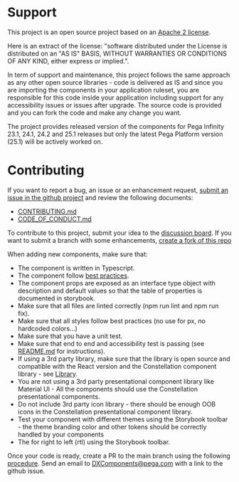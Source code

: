 
<Meta title='Support and Contributing' />

# Support

This project is an open source project based on an [Apache 2 license](https://github.com/pegasystems/constellation-ui-gallery?tab=Apache-2.0-1-ov-file#readme).

Here is an extract of the license: "software distributed under the License is distributed on an "AS IS" BASIS, WITHOUT WARRANTIES OR CONDITIONS OF ANY KIND, either express or implied.".

In term of support and maintenance, this project follows the same approach as any other open source libraries - code is delivered as IS and since you are importing the components in your application ruleset, you are responsible for this code inside your application including support for any accessibility issues or issues after upgrade. The source code is provided and you can fork the code and make any change you want.

The project provides released version of the components for Pega Infinity 23.1, 24.1, 24.2 and 25.1 releases but only the latest Pega Platform version (25.1) will be actively worked on.

# Contributing

If you want to report a bug, an issue or an enhancement request, [submit an issue in the github project](https://github.com/pegasystems/constellation-ui-gallery/issues)
and review the following documents:

- [CONTRIBUTING.md](https://github.com/pegasystems/constellation-ui-gallery/blob/master/CONTRIBUTING.md)
- [CODE_OF_CONDUCT.md](https://github.com/pegasystems/constellation-ui-gallery/blob/master/CODE_OF_CONDUCT.md)

To contribute to this project, submit your idea to the [discussion board](https://github.com/pegasystems/constellation-ui-gallery/discussions/categories/ideas). If you want to submit a branch with some enhancements, [create a fork of this repo](https://docs.github.com/en/pull-requests/collaborating-with-pull-requests/working-with-forks/about-forks)

When adding new components, make sure that:

- The component is written in Typescript.
- The component follow [best practices](https://pegasystems.github.io/constellation-ui-gallery/?path=/docs/getting-started--docs#implementing-a-constellation-dx-component).
- The component props are exposed as an interface type object with description and default values so that the table of properties is documented in storybook.
- Make sure that all files are linted correctly (npm run lint and npm run fix).
- Make sure that all styles follow best practices (no use for px, no hardcoded colors...)
- Make sure that you have a unit test.
- Make sure that end to end and accessibility test is passing (see [README.md](https://github.com/pegasystems/constellation-ui-gallery/blob/master/README.md#end-to-end-testing) for instructions).
- If using a 3rd party library, make sure that the library is open source and compatible with the React version and the Constellation component library - see [Library](https://pegasystems.github.io/constellation-ui-gallery/?path=/docs/libraries--docs).
- You are not using a 3rd party presentational component library like Material UI - All the components should use the Constellation presentational components.
- Do not include 3rd party icon library - there should be enough OOB icons in the Constellation presentational component library.
- Test your component with different themes using the Storybook toolbar - the theme branding color and other tokens should be correctly handled by your components
- The for right to left (rtl) using the Storybook toolbar.

Once your code is ready, create a PR to the main branch using the following [procedure](https://docs.github.com/en/pull-requests/collaborating-with-pull-requests/proposing-changes-to-your-work-with-pull-requests/creating-a-pull-request-from-a-fork).
Send an email to DXComponents@pega.com with a link to the github issue.
